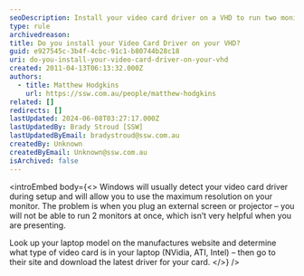```yaml
---
seoDescription: Install your video card driver on a VHD to run two monitors simultaneously and maximize resolution.
type: rule
archivedreason:
title: Do you install your Video Card Driver on your VHD?
guid: e927545c-3b4f-4cbc-91c1-b80744b28c18
uri: do-you-install-your-video-card-driver-on-your-vhd
created: 2011-04-13T06:13:32.000Z
authors:
  - title: Matthew Hodgkins
    url: https://ssw.com.au/people/matthew-hodgkins
related: []
redirects: []
lastUpdated: 2024-06-08T03:27:17.000Z
lastUpdatedBy: Brady Stroud [SSW]
lastUpdatedByEmail: bradystroud@ssw.com.au
createdBy: Unknown
createdByEmail: Unknown@ssw.com.au
isArchived: false
---
```


<introEmbed
  body={<>
Windows will usually detect your video card driver during setup and will allow you to use the maximum resolution on your monitor. The problem is when you plug an external screen or projector – you will not be able to run 2 monitors at once, which isn’t very helpful when you are presenting.

Look up your laptop model on the manufactures website and determine what type of video card is in your laptop (NVidia, ATI, Intel) – then go to their site and download the latest driver for your card.
  </>}
/>
